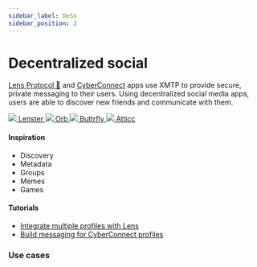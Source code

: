 ```yaml
---
sidebar_label: DeSo
sidebar_position: 2
---
```



# Decentralized social

[Lens Protocol 🌿](https://docs.lens.xyz/) and [CyberConnect](https://cyberconnect.hashnode.dev/) apps use XMTP to provide secure, private messaging to their users. Using decentralized social media apps, users are able to discover new friends and communicate with them.

<div class="chain-list">
  <a href="https://lenster.xyz/" class="chain-item">
    <img src={lenster} />
    <span>Lenster</span>
  </a>
  <a href="https://orb.ac/" class="chain-item">
    <img src={orb} />
    <span>Orb</span>
  </a>
  <a href="https://buttrfly.app/" class="chain-item">
    <img src={buttrfly} />
    <span>Buttrfly</span>
  </a>
    <a href="https://atticc.xyz/" class="chain-item">
    <img src={attic} />
    <span>Atticc</span>
  </a>
</div>

#### Inspiration

- Discovery
- Metadata
- Groups
- Memes
- Games

#### Tutorials

- [Integrate multiple profiles with Lens](/docs/tutorials/lens-multiprofile)
- [Build messaging for CyberConnect profiles](/docs/tutorials/cyberconnect)

### Use cases


<Usecases />

